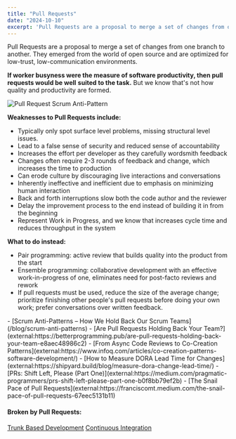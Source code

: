 ```yaml
---
title: "Pull Requests"
date: "2024-10-10"
excerpt: 'Pull Requests are a proposal to merge a set of changes from one branch to another. They'
---
```


Pull Requests are a proposal to merge a set of changes from one branch to another. They emerged from the world of open source and are optimized for low-trust, low-communication environments.

__If worker busyness were the measure of software productivity, then pull requests would be well__ __suited to the task.__ But we know that's not how quality and productivity are formed.

![Pull Request Scrum Anti-Pattern](src/content/glossary/pull-requests/images/Pull-Request-Anti-Pattern.jpg)

****Weaknesses to Pull Requests include:****

- Typically only spot surface level problems, missing structural level issues.
- Lead to a false sense of security and reduced sense of accountability
- Increases the effort per developer as they carefully wordsmith feedback
- Changes often require 2-3 rounds of feedback and change, which increases the time to production
- Can erode culture by discouraging live interactions and conversations
- Inherently ineffective and inefficient due to emphasis on minimizing human interaction
- Back and forth interruptions slow both the code author and the reviewer
- Delay the improvement process to the end instead of building it in from the beginning
- Represent Work in Progress, and we know that increases cycle time and reduces throughput in the system

****What to do instead:****

- Pair programming: active review that builds quality into the product from the start
- Ensemble programming: collaborative development with an effective work-in-progress of one, eliminates need for post-facto reviews and rework
- If pull requests must be used, reduce the size of the average change; prioritize finishing other people's pull requests before doing your own work; prefer conversations over written feedback.

<LinkList heading = "Agile Pain Relief Blog Entries">
- [Scrum Anti-Patterns – How We Hold Back Our Scrum Teams](/blog/scrum-anti-patterns)
</LinkList>

<HighlightBox heading="Resource Links" variant="resourceLinks">
- [Are Pull Requests Holding Back Your Team?](external:https://betterprogramming.pub/are-pull-requests-holding-back-your-team-e8aec48986c2)
- [From Async Code Reviews to Co-Creation Patterns](external:https://www.infoq.com/articles/co-creation-patterns-software-development/)
- [How to Measure DORA Lead Time for Changes](external:https://shipyard.build/blog/measure-dora-change-lead-time/)
- [PRs: Shift Left, Please (Part One)](external:https://medium.com/pragmatic-programmers/prs-shift-left-please-part-one-b0f8bb79ef2b)
- [The Snail Pace of Pull Requests](external:https://franciscomt.medium.com/the-snail-pace-of-pull-requests-67eec5131b11)

#### Broken by Pull Requests:

[Trunk Based Development]((/glossary/branching-strategies))
[Continuous Integration](/glossary/continuous-integration)
</HighlightBox>
